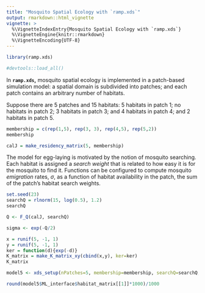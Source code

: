 ```yaml
---
title: "Mosquito Spatial Ecology with `ramp.xds`"
output: rmarkdown::html_vignette
vignette: >
  %\VignetteIndexEntry{Mosquito Spatial Ecology with `ramp.xds`}
  %\VignetteEngine{knitr::rmarkdown}
  %\VignetteEncoding{UTF-8}
---
```


```r
library(ramp.xds)
```

```r
#devtools::load_all()
```


In **`ramp.xds`,** mosquito spatial ecology is implemented in a patch-based simulation model: a spatial domain is subdivided into patches; and each patch contains an arbitrary number of habitats. 

Suppose there are 5 patches and 15 habitats: 5 habitats in patch 1; no habitats in patch 2; 3 habitats in patch 3; and 4 habitats in patch 4; and 2 habitats in patch 5. 

```r
membership = c(rep(1,5), rep(3, 3), rep(4,5), rep(5,2))
membership
```
```r
calJ = make_residency_matrix(5, membership)
```

The model for egg-laying is motivated by the notion of mosquito searching. Each habitat is assigned a *search weight* that is related to how easy it is for the mosquito to find it. Functions can be configured to compute mosquito *emigration* rates, $\sigma,$ as a function of habitat availability in the patch, the sum of the patch's habitat search weights.  

```r
set.seed(23)
searchQ = rlnorm(15, log(0.5), 1.2)
searchQ
```

```r
Q <- F_Q(calJ, searchQ)
```

```r
sigma <- exp(-Q/2)
```

```r
x = runif(5, -1, 1)
y = runif(5, -1, 1)
ker = function(d){exp(-d)}
K_matrix = make_K_matrix_xy(cbind(x,y), ker=ker)
K_matrix
```

```r
model5 <- xds_setup(nPatches=5, membership=membership, searchQ=searchQ, K_matrix=K_matrix)
```

```r
round(model5$ML_interface$habitat_matrix[[1]]*1000)/1000
```
